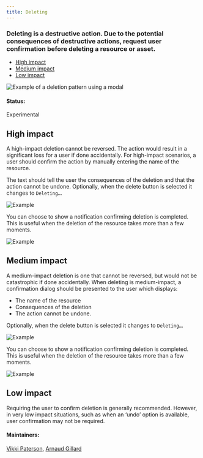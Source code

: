 ```yaml
---
title: Deleting
---
```


### Deleting is a destructive action. Due to the potential consequences of destructive actions, request user confirmation before deleting a resource or asset.

<AnchorLinks>

- [High impact](#high-impact)
- [Medium impact](#medium-impact)
- [Low impact](#low-impact)

</AnchorLinks>

<ImageComponent cols="8" caption="Example of a deletion pattern using a modal">

![Example of a deletion pattern using a modal](images/1.1.png)

</ImageComponent>

#### Status:

Experimental

## High impact

A high-impact deletion cannot be reversed. The action would result in a significant loss for a user if done accidentally. For high-impact scenarios, a user should confirm the action by manually entering the name of the resource.

The text should tell the user the consequences of the deletion and that the action cannot be undone. Optionally, when the delete button is selected it changes to `Deleting…`.

<ImageComponent cols="6">

![Example](images/2.2.png)

</ImageComponent>

You can choose to show a notification confirming deletion is completed. This is useful when the deletion of the resource takes more than a few moments.

<ImageComponent cols="6">

![Example](images/3.3.png)

</ImageComponent>

## Medium impact

A medium-impact deletion is one that cannot be reversed, but would not be catastrophic if done accidentally. When deleting is medium-impact, a confirmation dialog should be presented to the user which displays:

* The name of the resource
* Consequences of the deletion
* The action cannot be undone.

Optionally, when the delete button is selected it changes to `Deleting…`.

<ImageComponent cols="6">

![Example](images/4.4.png)

</ImageComponent>

You can choose to show a notification confirming deletion is completed. This is useful when the deletion of the resource takes more than a few moments.

<ImageComponent cols="6">

![Example](images/5.5.png)

</ImageComponent>


## Low impact

Requiring the user to confirm deletion is generally recommended. However, in very low impact situations, such as when an ‘undo’ option is available, user confirmation may not be required.


#### Maintainers:

[Vikki Paterson](https://github.ibm.com/VICTORIA), [Arnaud Gillard](https://github.ibm.com/Arnaud-Gillard)

